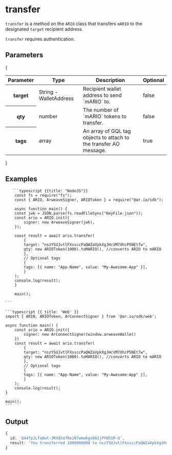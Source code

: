 
<HeroPattern />

# transfer

`transfer` is a method on the `ARIO` class that transfers `mARIO` to the designated `target` recipient address.

`transfer` requires authentication.

## Parameters

{

<div style={{ textAlign: 'center' }}>
  <table className="inline-table">
    <thead>
      <tr>
        <th>Parameter</th>
        <th>Type</th>
        <th>Description</th>
        <th>Optional</th>
      </tr>
    </thead>
    <tbody>
      <tr>
        <th>target</th>
        <td>String - WalletAddress</td>
        <td>Recipient wallet address to send `mARIO` to.</td>
        <td>false</td>
      </tr>
      <tr>
        <th>qty</th>
        <td>number</td>
        <td>The number of `mARIO` tokens to transfer.</td>
        <td>false</td>
      </tr>
      <tr>
        <th>tags</th>
        <td>array</td>
        <td>
          An array of GQL tag objects to attach to the transfer AO message.
        </td>
        <td>true</td>
      </tr>
    </tbody>
  </table>
</div>
}

## Examples

<CodeGroup title="transfer">

       ```typescript {{title: "NodeJS"}}
        const fs = require("fs");
        const { ARIO, ArweaveSigner, ARIOToken } = require("@ar.io/sdk");

        async function main() {
        const jwk = JSON.parse(fs.readFileSync("KeyFile.json"));
        const ario = ARIO.init({
            signer: new ArweaveSigner(jwk),
        });

        const result = await ario.transfer(
            {
            target: "nszYSUJvtlFXssccPaQWZaVpkXgJHcVM7XhcP5NEt7w",
            qty: new ARIOToken(1000).toMARIO(), //converts ARIO to mARIO
            },
            // Optional tags
            {
            tags: [{ name: "App-Name", value: "My-Awesome-App" }],
            }
        );
        console.log(result);
        }

        main();

    ```

    ```typescript {{ title: 'Web' }}
    import { ARIO, ARIOToken, ArConnectSigner } from '@ar.io/sdk/web';

    async function main() {
        const ario = ARIO.init({
            signer: new ArConnectSigner(window.arweaveWallet)
        })
        const result = await ario.transfer(
            {
            target: "nszYSUJvtlFXssccPaQWZaVpkXgJHcVM7XhcP5NEt7w",
            qty: new ARIOToken(1000).toMARIO(), //converts ARIO to mARIO
            },
            // Optional tags
            {
            tags: [{ name: "App-Name", value: "My-Awesome-App" }],
            }
        );
        console.log(result);
    }

    main();
    ```

</CodeGroup>

## Output

```typescript
{
  id: 'Q44fpJLfq8wt-3RXA5a7ReiN7wmwkgxQA2jPYW51R-Q',
  result: 'You transferred 1000000000 to nszYSUJvtlFXssccPaQWZaVpkXgJHcVM7XhcP5NEt7w'
}
```

